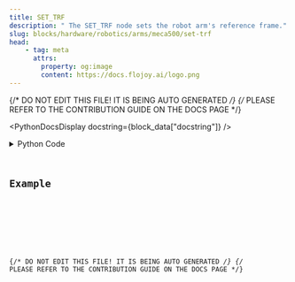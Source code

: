 ```yaml
---
title: SET_TRF
description: " The SET_TRF node sets the robot arm's reference frame."
slug: blocks/hardware/robotics/arms/meca500/set-trf
head:
    - tag: meta
      attrs:
        property: og:image
        content: https://docs.flojoy.ai/logo.png
---
```


{/* DO NOT EDIT THIS FILE! IT IS BEING AUTO GENERATED */}
{/* PLEASE REFER TO THE CONTRIBUTION GUIDE ON THE DOCS PAGE */}


<PythonDocsDisplay docstring={block_data["docstring"]} />
<details>
<summary>Python Code</summary>



<Code code={pythonCode} lang="py" wrap theme="dracula" />

[Find this Flojoy Block on GitHub](https://github.com/flojoy-ai/blocks/blob/main/blocks/HARDWARE/ROBOTICS/ARMS/MECA500/SET_TRF/SET_TRF.py)

</details>

## Example


<GetHelpWidget />


<AppDisplay app={app} blockName="SET_TRF" client:visible />


<Example />

{/* DO NOT EDIT THIS FILE! IT IS BEING AUTO GENERATED */}
{/* PLEASE REFER TO THE CONTRIBUTION GUIDE ON THE DOCS PAGE */}
